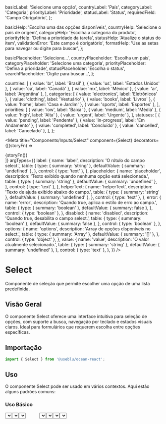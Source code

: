 
  basicLabel: 'Selecione uma opção',
  countryLabel: 'País',
  categoryLabel: 'Categoria',
  priorityLabel: 'Prioridade',
  statusLabel: 'Status',
  requiredField: 'Campo Obrigatório',
};

  basicHelp: 'Escolha uma das opções disponíveis',
  countryHelp: 'Selecione o país de origem',
  categoryHelp: 'Escolha a categoria do produto',
  priorityHelp: 'Defina a prioridade da tarefa',
  statusHelp: 'Atualize o status do item',
  validationError: 'Este campo é obrigatório',
  formatHelp: 'Use as setas para navegar ou digite para buscar',
};

  basicPlaceholder: 'Selecione...',
  countryPlaceholder: 'Escolha um país',
  categoryPlaceholder: 'Selecione uma categoria',
  priorityPlaceholder: 'Defina a prioridade',
  statusPlaceholder: 'Escolha o status',
  searchPlaceholder: 'Digite para buscar...',
};

  countries: [
    { value: 'br', label: 'Brasil' },
    { value: 'us', label: 'Estados Unidos' },
    { value: 'ca', label: 'Canadá' },
    { value: 'mx', label: 'México' },
    { value: 'ar', label: 'Argentina' },
  ],
  categories: [
    { value: 'electronics', label: 'Eletrônicos' },
    { value: 'clothing', label: 'Vestuário' },
    { value: 'books', label: 'Livros' },
    { value: 'home', label: 'Casa e Jardim' },
    { value: 'sports', label: 'Esportes' },
  ],
  priorities: [
    { value: 'low', label: 'Baixa' },
    { value: 'medium', label: 'Média' },
    { value: 'high', label: 'Alta' },
    { value: 'urgent', label: 'Urgente' },
  ],
  statuses: [
    { value: 'pending', label: 'Pendente' },
    { value: 'in-progress', label: 'Em Andamento' },
    { value: 'completed', label: 'Concluído' },
    { value: 'cancelled', label: 'Cancelado' },
  ],
};

<Meta
  title="Components/Inputs/Select"
  component={Select}
  decorators={[(storyFn) => <div className="input-story">{storyFn()}</div>]}
  argTypes={{
    label: {
      name: 'label',
      description: 'O rótulo do campo select.',
      table: {
        type: { summary: 'string' },
        defaultValue: { summary: 'undefined' },
      },
      control: { type: 'text' },
    },
    placeholder: {
      name: 'placeholder',
      description: 'Texto exibido quando nenhuma opção está selecionada.',
      table: {
        type: { summary: 'string' },
        defaultValue: { summary: 'undefined' },
      },
      control: { type: 'text' },
    },
    helperText: {
      name: 'helperText',
      description: 'Texto de ajuda exibido abaixo do campo.',
      table: {
        type: { summary: 'string' },
        defaultValue: { summary: 'undefined' },
      },
      control: { type: 'text' },
    },
    error: {
      name: 'error',
      description: 'Quando true, aplica o estilo de erro ao campo.',
      table: {
        type: { summary: 'boolean' },
        defaultValue: { summary: false },
      },
      control: { type: 'boolean' },
    },
    disabled: {
      name: 'disabled',
      description: 'Quando true, desabilita o campo select.',
      table: {
        type: { summary: 'boolean' },
        defaultValue: { summary: false },
      },
      control: { type: 'boolean' },
    },
    options: {
      name: 'options',
      description: 'Array de opções disponíveis no select.',
      table: {
        type: { summary: 'Array' },
        defaultValue: { summary: '[]' },
      },
      control: { type: 'object' },
    },
    value: {
      name: 'value',
      description: 'O valor atualmente selecionado.',
      table: {
        type: { summary: 'string' },
        defaultValue: { summary: 'undefined' },
      },
      control: { type: 'text' },
    },
  }}
/>

# Select

Componente de seleção que permite escolher uma opção de uma lista predefinida.

## Visão Geral

O componente Select oferece uma interface intuitiva para seleção de opções, com suporte a busca, navegação por teclado e estados visuais claros. Ideal para formulários que requerem escolha entre opções específicas.

## Importação

```javascript
import { Select } from '@useblu/ocean-react';
```

## Uso

O componente Select pode ser usado em vários contextos. Aqui estão alguns padrões comuns:

### Uso Básico

<Canvas withSource="open" withToolbar>
  <Story name="usage">
    <Select
      label={SELECT_LABELS.basicLabel}
      placeholder={SELECT_PLACEHOLDERS.basicPlaceholder}
      helperText={SELECT_HELPER_TEXTS.basicHelp}
      options={SELECT_OPTIONS.countries}
    />
  </Story>
</Canvas>

### Padrões Comuns

```jsx
// Exemplo básico usando variáveis
<Select
  label={SELECT_LABELS.countryLabel}
  placeholder={SELECT_PLACEHOLDERS.countryPlaceholder}
  helperText={SELECT_HELPER_TEXTS.countryHelp}
  options={SELECT_OPTIONS.countries}
/>

// Em formulários com validação
<form onSubmit={handleSubmit}>
  <Select
    label={SELECT_LABELS.requiredField}
    placeholder={SELECT_PLACEHOLDERS.categoryPlaceholder}
    helperText={SELECT_HELPER_TEXTS.categoryHelp}
    error={false}
    options={SELECT_OPTIONS.categories}
    required
  />
</form>
```

## Referência da API

O componente Select é baseado no elemento `select` e suporta todos os atributos padrão.

<table>
  <thead>
    <tr>
      <th>Prop</th>
      <th>Tipo</th>
      <th>Padrão</th>
      <th>Descrição</th>
    </tr>
  </thead>
  <tbody>
    <tr>
      <td>label</td>
      <td>
        <code>string</code>
      </td>
      <td>
        <code>undefined</code>
      </td>
      <td>
        O rótulo do campo select. Exibido acima do campo para identificação.
      </td>
    </tr>
    <tr>
      <td>placeholder</td>
      <td>
        <code>string</code>
      </td>
      <td>
        <code>undefined</code>
      </td>
      <td>
        Texto exibido quando nenhuma opção está selecionada. Fornece orientação
        ao usuário.
      </td>
    </tr>
    <tr>
      <td>helperText</td>
      <td>
        <code>string</code>
      </td>
      <td>
        <code>undefined</code>
      </td>
      <td>
        Texto de ajuda exibido abaixo do campo. Use para instruções ou
        validação.
      </td>
    </tr>
    <tr>
      <td>error</td>
      <td>
        <code>boolean</code>
      </td>
      <td>
        <code>false</code>
      </td>
      <td>
        Quando true, aplica o estilo de erro ao campo. Use para indicar
        problemas de validação.
      </td>
    </tr>
    <tr>
      <td>disabled</td>
      <td>
        <code>boolean</code>
      </td>
      <td>
        <code>false</code>
      </td>
      <td>
        Quando true, desabilita o campo select. Use quando a seleção não é
        permitida.
      </td>
    </tr>
    <tr>
      <td>options</td>
      <td>
        <code>Array</code>
      </td>
      <td>
        <code>[]</code>
      </td>
      <td>
        Array de opções disponíveis no select. Cada opção deve ter value e
        label.
      </td>
    </tr>
    <tr>
      <td>value</td>
      <td>
        <code>string</code>
      </td>
      <td>
        <code>undefined</code>
      </td>
      <td>
        O valor atualmente selecionado. Use para controlar o estado do
        componente.
      </td>
    </tr>
  </tbody>
</table>

## Exemplos

### Estados de Erro

Use a prop `error` para indicar problemas de validação:

<Canvas withSource="open" withToolbar>
  <Story name="error-states">
    <div style={{ display: 'flex', flexDirection: 'column', gap: '16px' }}>
      <Select
        label={SELECT_LABELS.requiredField}
        placeholder={SELECT_PLACEHOLDERS.categoryPlaceholder}
        helperText={SELECT_HELPER_TEXTS.validationError}
        error={true}
        options={SELECT_OPTIONS.categories}
      />
      <Select
        label={SELECT_LABELS.statusLabel}
        placeholder={SELECT_PLACEHOLDERS.statusPlaceholder}
        helperText={SELECT_HELPER_TEXTS.statusHelp}
        error={false}
        options={SELECT_OPTIONS.statuses}
      />
    </div>
  </Story>
</Canvas>

### Estados Desabilitados

Use a prop `disabled` quando a seleção não é permitida:

<Canvas withSource="open" withToolbar>
  <Story name="disabled-states">
    <div style={{ display: 'flex', flexDirection: 'column', gap: '16px' }}>
      <Select
        label={SELECT_LABELS.priorityLabel}
        placeholder={SELECT_PLACEHOLDERS.priorityPlaceholder}
        helperText={SELECT_HELPER_TEXTS.priorityHelp}
        disabled={true}
        options={SELECT_OPTIONS.priorities}
      />
      <Select
        label={SELECT_LABELS.countryLabel}
        placeholder={SELECT_PLACEHOLDERS.countryPlaceholder}
        helperText={SELECT_HELPER_TEXTS.countryHelp}
        disabled={false}
        options={SELECT_OPTIONS.countries}
      />
    </div>
  </Story>
</Canvas>

### Diferentes Conjuntos de Opções

Demonstração de diferentes tipos de dados:

<Canvas withSource="open" withToolbar>
  <Story name="different-options">
    <div style={{ display: 'flex', flexDirection: 'column', gap: '16px' }}>
      <Select
        label={SELECT_LABELS.countryLabel}
        placeholder={SELECT_PLACEHOLDERS.countryPlaceholder}
        helperText={SELECT_HELPER_TEXTS.countryHelp}
        options={SELECT_OPTIONS.countries}
      />
      <Select
        label={SELECT_LABELS.categoryLabel}
        placeholder={SELECT_PLACEHOLDERS.categoryPlaceholder}
        helperText={SELECT_HELPER_TEXTS.categoryHelp}
        options={SELECT_OPTIONS.categories}
      />
      <Select
        label={SELECT_LABELS.priorityLabel}
        placeholder={SELECT_PLACEHOLDERS.priorityPlaceholder}
        helperText={SELECT_HELPER_TEXTS.priorityHelp}
        options={SELECT_OPTIONS.priorities}
      />
    </div>
  </Story>
</Canvas>

## Integração com Formulários

### Uso em Formulários

```jsx
<form onSubmit={handleSubmit}>
  <Select
    label={SELECT_LABELS.categoryLabel}
    placeholder={SELECT_PLACEHOLDERS.categoryPlaceholder}
    name="category"
    options={SELECT_OPTIONS.categories}
  />
  <Button type="submit">Enviar</Button>
</form>
```

### Validação

```jsx
<form onSubmit={handleSubmit}>
  <Select
    label={SELECT_LABELS.requiredField}
    placeholder={SELECT_PLACEHOLDERS.statusPlaceholder}
    helperText={SELECT_HELPER_TEXTS.statusHelp}
    error={false}
    options={SELECT_OPTIONS.statuses}
    required
  />
  <Button type="submit" disabled={false}>
    Criar
  </Button>
</form>
```

## Classes CSS

<table>
  <thead>
    <tr>
      <th>Classe Global</th>
      <th>Descrição</th>
    </tr>
  </thead>
  <tbody>
    <tr>
      <td>
        <code>.ods-select__root</code>
      </td>
      <td>Estilos aplicados ao elemento raiz.</td>
    </tr>
    <tr>
      <td>
        <code>.ods-select__control</code>
      </td>
      <td>Estilos aplicados ao elemento de controle.</td>
    </tr>
    <tr>
      <td>
        <code>.ods-select__control--expanded</code>
      </td>
      <td>Estilos aplicados ao controle quando o popup está aberto.</td>
    </tr>
    <tr>
      <td>
        <code>.ods-select__control--filled</code>
      </td>
      <td>Estilos aplicados ao controle quando há uma opção selecionada.</td>
    </tr>
    <tr>
      <td>
        <code>.ods-select__control--error</code>
      </td>
      <td>Estilos aplicados ao controle quando error={true}.</td>
    </tr>
    <tr>
      <td>
        <code>.ods-select__value</code>
      </td>
      <td>Estilos aplicados ao elemento de valor.</td>
    </tr>
    <tr>
      <td>
        <code>.ods-select__value--empty</code>
      </td>
      <td>Estilos aplicados ao valor quando o placeholder aparece.</td>
    </tr>
    <tr>
      <td>
        <code>.ods-select__arrow</code>
      </td>
      <td>Estilos aplicados ao elemento de seta.</td>
    </tr>
    <tr>
      <td>
        <code>.ods-select__arrow--down</code>
      </td>
      <td>Estilos aplicados à seta quando o popup está fechado.</td>
    </tr>
    <tr>
      <td>
        <code>.ods-select__arrow--up</code>
      </td>
      <td>Estilos aplicados à seta quando o popup está aberto.</td>
    </tr>
    <tr>
      <td>
        <code>.ods-select__arrow--disabled</code>
      </td>
      <td>Estilos aplicados à seta quando disabled={true}.</td>
    </tr>
    <tr>
      <td>
        <code>.ods-select__listbox-wrapper</code>
      </td>
      <td>Estilos aplicados ao elemento popup.</td>
    </tr>
    <tr>
      <td>
        <code>.ods-select__listbox</code>
      </td>
      <td>Estilos aplicados ao elemento listbox.</td>
    </tr>
    <tr>
      <td>
        <code>.ods-select__option</code>
      </td>
      <td>Estilos aplicados ao elemento de opção.</td>
    </tr>
    <tr>
      <td>
        <code>.ods-select__option--selected</code>
      </td>
      <td>Estilos aplicados à opção selecionada no listbox.</td>
    </tr>
    <tr>
      <td>
        <code>.ods-select__option--disabled</code>
      </td>
      <td>Estilos aplicados à opção desabilitada no listbox.</td>
    </tr>
  </tbody>
</table>

## Melhores Práticas

### 1. Uso Geral

- Use labels descritivos que indiquem claramente o que deve ser selecionado
- Forneça helperText para orientar o usuário sobre as opções disponíveis
- Mantenha listas de opções organizadas e lógicas
- Use placeholders informativos quando apropriado

### 2. Validação

- Use a prop `error` para indicar problemas de validação
- Forneça mensagens de erro claras no helperText
- Considere usar validação em tempo real para melhor UX

### 3. Acessibilidade

- Sempre use labels apropriados
- Forneça helperText descritivo
- Mantenha navegação por teclado funcional
- Use textos descritivos para as opções

### 4. Design e UX

- Agrupe opções relacionadas logicamente
- Use textos consistentes para opções similares
- Considere o contexto mobile para listas longas
- Mantenha hierarquia visual clara

## Props

<ArgsTable of={Select} />

A ref é encaminhada para o elemento raiz. Qualquer outra prop fornecida será passada para o elemento raiz.

## Playground

<Canvas>
  <Story
    name="playground"
    args={{
      label: SELECT_LABELS.basicLabel,
      placeholder: SELECT_PLACEHOLDERS.basicPlaceholder,
      helperText: SELECT_HELPER_TEXTS.basicHelp,
      error: false,
      disabled: false,
      options: SELECT_OPTIONS.countries,
    }}
  >
    {(args) => <Select {...args} />}
  </Story>
</Canvas>

## Herança

As props do componente [FormControl](?path=/docs/components-formcontrol--page) também estão disponíveis.

Se isso não for suficiente, você pode verificar a [implementação do componente](https://github.com/ocean-ds/ocean-web/blob/master/packages/ocean-react/src/Select/Select.tsx) para mais detalhes.
